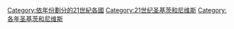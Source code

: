 [[Category:依年份劃分的21世紀各國|Category:依年份劃分的21世紀各國]]
[[Category:21世纪圣基茨和尼维斯|Category:21世纪圣基茨和尼维斯]]
[[Category:各年圣基茨和尼维斯|Category:各年圣基茨和尼维斯]]